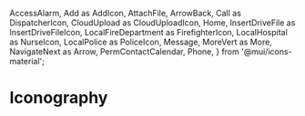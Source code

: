   AccessAlarm,
  Add as AddIcon,
  AttachFile,
  ArrowBack,
  Call as DispatcherIcon,
  CloudUpload as CloudUploadIcon,
  Home,
  InsertDriveFile as InsertDriveFileIcon,
  LocalFireDepartment as FirefighterIcon,
  LocalHospital as NurseIcon,
  LocalPolice as PoliceIcon,
  Message,
  MoreVert as More,
  NavigateNext as Arrow,
  PermContactCalendar,
  Phone,
} from '@mui/icons-material';

<Meta title="Iconography" />

# Iconography

<IconGallery>
  <IconItem name="AccessAlarm"><AccessAlarm /></IconItem>
  <IconItem name="AddIcon"><AddIcon /></IconItem>
  <IconItem name="Arrow"><Arrow /></IconItem>
  <IconItem name="ArrowBack"><ArrowBack /></IconItem>
  <IconItem name="AttachFile"><AttachFile /></IconItem>
  <IconItem name="CloudUploadIcon"><CloudUploadIcon /></IconItem>
  <IconItem name="DispatcherIcon"><DispatcherIcon /></IconItem>
  <IconItem name="FirefighterIcon"><FirefighterIcon /></IconItem>
  <IconItem name="Home"><Home /></IconItem>
  <IconItem name="InsertDriveFileIcon"><InsertDriveFileIcon /></IconItem>
  <IconItem name="Message"><Message /></IconItem>
  <IconItem name="More"><More /></IconItem>
  <IconItem name="NurseIcon"><NurseIcon /></IconItem>
  <IconItem name="PermContactCalendar"><PermContactCalendar /></IconItem>
  <IconItem name="Phone"><Phone /></IconItem>
  <IconItem name="PoliceIcon"><PoliceIcon /></IconItem>
</IconGallery>
